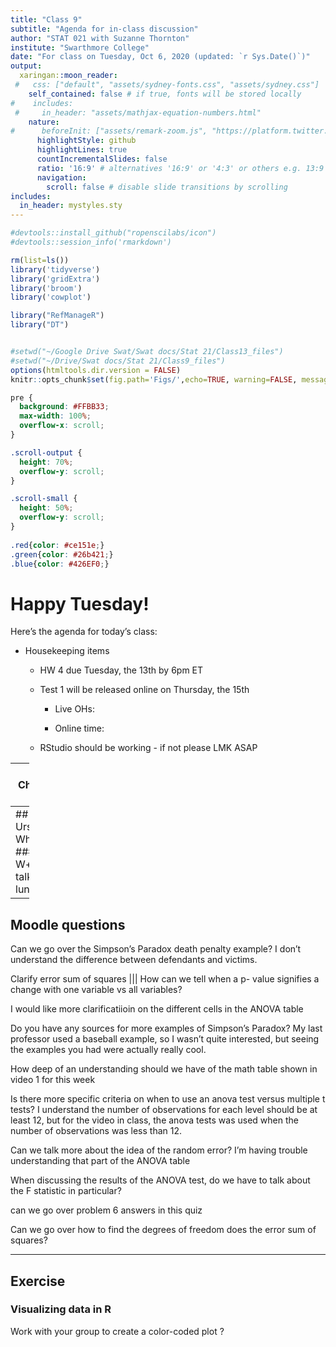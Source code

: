 ```yaml
---
title: "Class 9"
subtitle: "Agenda for in-class discussion"
author: "STAT 021 with Suzanne Thornton"
institute: "Swarthmore College"
date: "For class on Tuesday, Oct 6, 2020 (updated: `r Sys.Date()`)"
output:
  xaringan::moon_reader:
 #   css: ["default", "assets/sydney-fonts.css", "assets/sydney.css"]
    self_contained: false # if true, fonts will be stored locally
#    includes:
 #     in_header: "assets/mathjax-equation-numbers.html"
    nature:
#      beforeInit: ["assets/remark-zoom.js", "https://platform.twitter.com/widgets.js"]
      highlightStyle: github
      highlightLines: true
      countIncrementalSlides: false
      ratio: '16:9' # alternatives '16:9' or '4:3' or others e.g. 13:9
      navigation:
        scroll: false # disable slide transitions by scrolling
includes:
  in_header: mystyles.sty
---
```


```r
#devtools::install_github("ropenscilabs/icon")
#devtools::session_info('rmarkdown')

rm(list=ls())
library('tidyverse')
library('gridExtra')
library('broom')
library('cowplot')

library("RefManageR")
library("DT")


#setwd("~/Google Drive Swat/Swat docs/Stat 21/Class13_files")
#setwd("~/Drive/Swat docs/Stat 21/Class9_files")
options(htmltools.dir.version = FALSE)
knitr::opts_chunk$set(fig.path='Figs/',echo=TRUE, warning=FALSE, message=FALSE)

```


```css
pre {
  background: #FFBB33;
  max-width: 100%;
  overflow-x: scroll;
}

.scroll-output {
  height: 70%;
  overflow-y: scroll;
}

.scroll-small {
  height: 50%;
  overflow-y: scroll;
}
   
.red{color: #ce151e;}
.green{color: #26b421;}
.blue{color: #426EF0;}
```


# Happy Tuesday!  

Here's the agenda for today's class: 

- Housekeeping items

  - HW 4 due Tuesday, the 13th by 6pm ET 
  
  - Test 1 will be released online on Thursday, the 15th
  
    - Live OHs: 
    
    - Online time: 

  - RStudio should be working - if not please LMK ASAP 
  
---
## Check-in 
  
  

---
## Ursula Whitcher 
### W+iMS talk and lunch


---
## Moodle questions 

 Can we go over the Simpson's Paradox death penalty example? I don't understand the difference between defendants and victims.
 
 Clarify error sum of squares ||| How can we tell when a p- value signifies a change with one variable vs all variables?
 
 I would like more clarificatiioin on the different cells in the ANOVA table
 
  Do you have any sources for more examples of Simpson's Paradox? My last professor used a baseball example, so I wasn't quite interested, but seeing the examples you had were actually really cool.
  
  How deep of an understanding should we have of the math table shown in video 1 for this week
  
  Is there more specific criteria on when to use an anova test versus multiple t tests? I understand the number of observations for each level should be at least 12, but for the video in class, the anova tests was used when the number of observations was less than 12.
  
  Can we talk more about the idea of the random error? I'm having trouble understanding that part of the ANOVA table
  
  When discussing the results of the ANOVA test, do we have to talk about the F statistic in particular?
  
   can we go over problem 6 answers in this quiz
   
   Can we go over how to find the degrees of freedom does the error sum of squares?
  
---
## Exercise 
### Visualizing data in R

Work with your group to create a color-coded plot ? 
